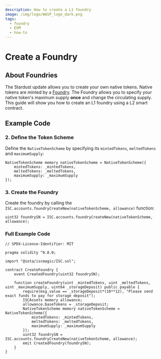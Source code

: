 ```yaml
---
description: How to create a L1 foundry
image: /img/logo/WASP_logo_dark.png
tags:
  - foundry
  - EVM
  - how-to
---
```


# Create a Foundry

<ObsoleteTokenCreation/>

## About Foundries

The Stardust update allows you to create your own native tokens. Native tokens are minted by a [Foundry](/tips/tips/TIP-0018/#foundry-output). 
The Foundry allows you to specify your native token's maximum supply **once** and change the circulating supply. 
This guide will show you how to create an L1 foundry using a L2 smart contract.

## Example Code

<ExampleCodeIntro/>

### 2. Define the Token Scheme

Define the `NativeTokenScheme` by specifying its `mintedTokens`, `meltedTokens` and `maximumSupply`:

```solidity
NativeTokenScheme memory nativeTokenScheme = NativeTokenScheme({
    mintedTokens: _mintedTokens,
    meltedTokens: _meltedTokens,
    maximumSupply: _maximumSupply
});
```

### 3. Create the Foundry

Create the foundry by calling the `ISC.accounts.foundryCreateNew(nativeTokenScheme, allowance)` function:

```solidity
uint32 foundrySN = ISC.accounts.foundryCreateNew(nativeTokenScheme, allowance);
```

### Full Example Code 

```solidity
// SPDX-License-Identifier: MIT

pragma solidity ^0.8.0;

import "@iota/iscmagic/ISC.sol";

contract CreateFoundry {
    event CreatedFoundry(uint32 foundrySN);

    function createFoundry(uint _mintedTokens, uint _meltedTokens, uint _maximumSupply, uint64 _storageDeposit) public payable {
        require(msg.value == _storageDeposit*(10**12), "Please send exact funds to pay for storage deposit");
        ISCAssets memory allowance;
        allowance.baseTokens = _storageDeposit;
        NativeTokenScheme memory nativeTokenScheme = NativeTokenScheme({
            mintedTokens: _mintedTokens,
            meltedTokens: _meltedTokens,
            maximumSupply: _maximumSupply
        });
        uint32 foundrySN = ISC.accounts.foundryCreateNew(nativeTokenScheme, allowance);
        emit CreatedFoundry(foundrySN);
    }
}
```
